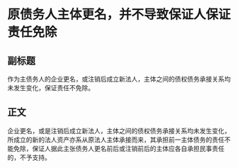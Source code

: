 # 原债务人主体更名，并不导致保证人保证责任免除
## 副标题
作为主债务人的企业更名，或注销后成立新法人，主体之间的债权债务承接关系均未发生变化，保证责任不免除。
## 正文
企业更名，或是注销后成立新法人，主体之间的债权债务承接关系均未发生变化，所成立的新的法人资产亦系从原法人主体承接而来，其承担前一主体债务的责任不能免除，保证人据此主张债务人更名前后或注销前后的主体应各自承担民事责任的，不予支持。